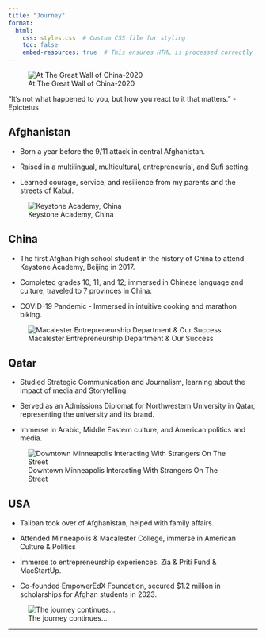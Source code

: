 ```yaml
---
title: "Journey"
format:
  html:
    css: styles.css  # Custom CSS file for styling
    toc: false
    embed-resources: true  # This ensures HTML is processed correctly
---
```


![At The Great Wall of China-2020](images/Diana:Basir%20Great%20wall.jpg)

::: red-background
“It’s not what happened to you, but how you react to it that matters.” - Epictetus
:::

## Afghanistan

-   Born a year before the 9/11 attack in central Afghanistan.

-   Raised in a multilingual, multicultural, entrepreneurial, and Sufi setting.

-   Learned courage, service, and resilience from my parents and the streets of Kabul.

![Keystone Academy, China](https://world-schools.com/wp-content/uploads/2020/06/326_img2_900x600.jpg.optimal.jpg)

## China

-   The first Afghan high school student in the history of China to attend Keystone Academy, Beijing in 2017. 

-   Completed grades 10, 11, and 12; immersed in Chinese language and culture, traveled to 7 provinces in China.

-   COVID-19 Pandemic - Immersed in intuitive cooking and marathon biking.

![Macalester Entrepreneurship Department & Our Success](images/Fatima & Mac Entrepunership.jpg)

## Qatar

-   Studied Strategic Communication and Journalism, learning about the impact of media and Storytelling.

-   Served as an Admissions Diplomat for Northwestern University in Qatar, representing the university and its brand.

-   Immerse in Arabic, Middle Eastern culture, and American politics and media.

 ![Downtown Minneapolis Interacting With Strangers On The Street](images/Basir Downtoun-Minneapolis.jpg)

## USA

-   Taliban took over of Afghanistan, helped with family affairs.

-   Attended Minneapolis & Macalester College, immerse in American Culture & Politics

-   Immerse to entrepreneurship experiences: Zia & Priti Fund & MacStartUp.

-   Co-founded EmpowerEdX Foundation, secured \$1.2 million in scholarships for Afghan students in 2023.

![The journey continues...](images/Basir:sitting on road.jpg)

------------------------------------------------------------------------
